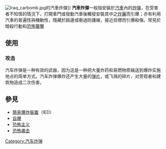 {{unreferenced|time=2019-03-19T17:20:49+00:00}}
{{恐怖主義}}
[[File:Iraq_carbomb.jpg|right]]的汽車炸彈]]
'''汽車炸彈'''一般指安裝於[[汽車|汽車]]內的[[炸彈|炸彈]]，在受害者不知情的情況下，打開車門或發動汽車後觸發安裝其中之[[炸藥|炸藥]]而引爆；亦有利用汽車的普遍性與機動性，隱藏於路邊或衝過防護線，接近目標而引爆殺傷。常見於暗殺行動和[[恐怖襲擊|恐怖襲擊]]

==使用==

===攻击===
汽车炸弹是一种有效的武器，因为这是一种把大量炸药和易燃物质输送到爆炸实施地点的简单方式。汽车炸弹爆炸还产生大量的[[弹片|弹片]]，或飞溅的碎片，对旁观者和建筑物造成二次伤害。
{{multiple image
 | align=center
 | image1=Car bombing, Baghdad.jpg
 | image2=Scene of Viet Cong terrorist bombing in Saigon, Republic of Vietnam., 1965.jpg
 | caption1=[[伊拉克戰爭|伊拉克戰爭]]期間，汽車炸彈把[[巴格達|巴格達]]的一處街道炸出坑洞
 | caption2=[[越戰|越戰]]期間的1965年，[[越南南方民族解放陣線|越共]]用汽車炸彈襲擊[[胡志明市|西貢]]的[[美國駐南越大使館|美國大使館]]
 | footer_align=center
 | width=230
}}

==參見==
*[[簡易爆炸裝置|簡易爆炸裝置]]（IED）
*[[自爆|自爆]]
*[[恐怖主义|恐怖主义]]
*[[恐怖袭击|恐怖袭击]]
{{Authority control}}
[[Category:汽车炸弹|Category:汽车炸弹]]